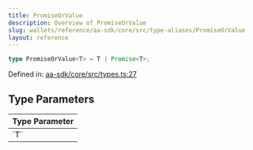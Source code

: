 ```yaml
---
title: PromiseOrValue
description: Overview of PromiseOrValue
slug: wallets/reference/aa-sdk/core/src/type-aliases/PromiseOrValue
layout: reference
---
```


```ts
type PromiseOrValue<T> = T | Promise<T>;
```

Defined in: [aa-sdk/core/src/types.ts:27](https://github.com/alchemyplatform/aa-sdk/blob/4987bdd63823427c48ec21401b71fa3cfc2d0675/aa-sdk/core/src/types.ts#L27)

## Type Parameters

<table>
  <thead>
    <tr>
      <th align="left">Type Parameter</th>
    </tr>
  </thead>

  <tbody>
    <tr>
      <td>
        `T`
      </td>
    </tr>
  </tbody>
</table>
